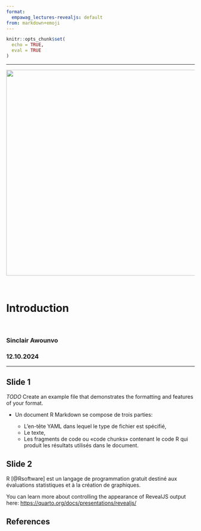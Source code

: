 ---
format:
  empawag_lectures-revealjs: default
from: markdown+emoji
---

```{r setup, include=FALSE}

knitr::opts_chunk$set(
  echo = TRUE,
  eval = TRUE
)

```

------------------------------------------------------------------------

::: {.img-centering}
![](https://github.com/sawounvo/empawag_lectures/blob/main/.materials/logos/Empawag_solutions_logo.jpg?raw=true){width="550"}
:::

<br>

::: {.custom-title-slide}
<h1>Introduction</h1>

<br>

<h3>Sinclair Awounvo</h3>

<h3>12.10.2024</h3>
:::

------------------------------------------------------------------------

## Slide 1

*TODO* Create an example file that demonstrates the formatting and features of your format.

- Un document R Markdown se compose de trois parties:

    - [L'en-tête YAML]{.gold} dans lequel le type de fichier est spécifié,
    - [Le texte]{.gold},
    - [Les fragments de code]{.gold} ou «[code chunks]{.gold}» contenant le code R qui produit les résultats utilisés dans le document.

## Slide 2

::: info-box
R [@Rsoftware] est un langage de programmation gratuit destiné aux évaluations statistiques et à la création de graphiques.
:::

You can learn more about controlling the appearance of RevealJS output here: <https://quarto.org/docs/presentations/revealjs/>

## References
